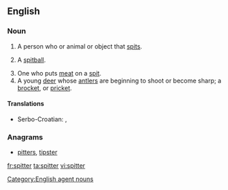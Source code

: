 ==English==

===Noun===
{{en-noun}}

# A person who or animal or object that [[spit]]s.
# {{baseball}} A [[spitball]].
# One who puts [[meat]] on a [[spit]].
# A young [[deer]] whose [[antler]]s are beginning to shoot or become sharp; a [[brocket]], or [[pricket]].

====Translations====
{{rfc-tsort|duplicate language: Serbo-Croatian}}
{{trans-top|a person, animal or object that spits}}
* Serbo-Croatian: {{t-|sh|pljuvač|m|alt=pljùvāč}}, {{t-|sh|pljuvačica|f|alt=pljuvàčica}}
{{trans-mid}}
{{trans-bottom}}

===Anagrams===
* [[pitters#English|pitters]], [[tipster#English|tipster]]

[[Category:English agent nouns]]

[[fr:spitter]]
[[ta:spitter]]
[[vi:spitter]]